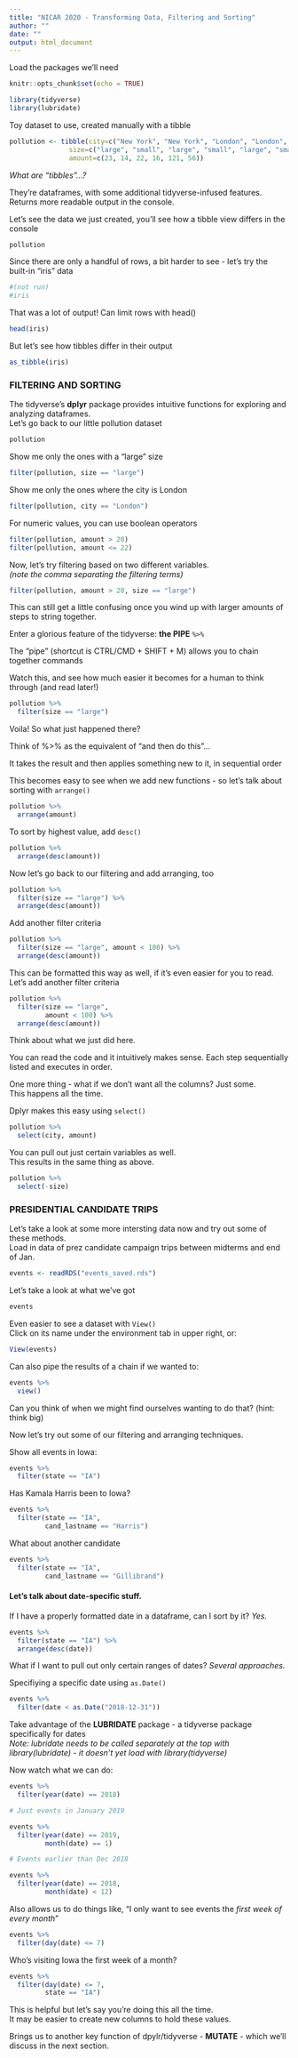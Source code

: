 ```yaml
---
title: "NICAR 2020 - Transforming Data, Filtering and Sorting"
author: ""
date: ""
output: html_document
---
```


Load the packages we'll need

```r
knitr::opts_chunk$set(echo = TRUE)

library(tidyverse)
library(lubridate)

```

Toy dataset to use, created manually with a tibble  

```r
pollution <- tibble(city=c("New York", "New York", "London", "London", "Beijing", "Beijing"),
               size=c("large", "small", "large", "small", "large", "small"),
               amount=c(23, 14, 22, 16, 121, 56))

```

*What are "tibbles"...?*    
 
They're dataframes, with some additional tidyverse-infused features. Returns more readable output in the console.

Let's see the data we just created, you'll see how a tibble view differs in the console

```r
pollution

```

Since there are only a handful of rows, a bit harder to see - let's try the built-in "iris" data



```r
#(not run)
#iris

```


That was a lot of output! Can limit rows with head()



```r
head(iris)

```


But let's see how tibbles differ in their output


```r
as_tibble(iris)

```



### FILTERING AND SORTING 

The tidyverse's **dplyr** package provides intuitive functions for exploring and analyzing dataframes.      
Let's go back to our little pollution dataset

```r
pollution

```

Show me only the ones with a "large" size

```r
filter(pollution, size == "large")

```

Show me only the ones where the city is London

```r
filter(pollution, city == "London")

```

For numeric values, you can use boolean operators 

```r
filter(pollution, amount > 20)
filter(pollution, amount <= 22)

```

Now, let's try filtering based on two different variables.  
*(note the comma separating the filtering terms)*

```r
filter(pollution, amount > 20, size == "large")

```

This can still get a little confusing once you wind up with larger amounts of steps to string together.    
    
Enter a glorious feature of the tidyverse: **the PIPE** `%>%`    
    
The "pipe" (shortcut is CTRL/CMD + SHIFT + M) allows you to chain together commands  
 
Watch this, and see how much easier it becomes for a human to think through (and read later!)

```r
pollution %>% 
  filter(size == "large")

```

Voila! So what just happened there?  
 
Think of %>% as the equivalent of "and then do this"...  

It takes the result and then applies something new to it, in sequential order  

This becomes easy to see when we add new functions - so let's talk about sorting with `arrange()`

```r

pollution %>% 
  arrange(amount)

```

To sort by highest value, add `desc()`

```r
pollution %>% 
  arrange(desc(amount))

```

Now let's go back to our filtering and add arranging, too

```r
pollution %>% 
  filter(size == "large") %>% 
  arrange(desc(amount))

```

Add another filter criteria

```r
pollution %>% 
  filter(size == "large", amount < 100) %>% 
  arrange(desc(amount))

```

This can be formatted this way as well, if it's even easier for you to read.  
Let's add another filter criteria

```r
pollution %>% 
  filter(size == "large", 
         amount < 100) %>% 
  arrange(desc(amount))

```

Think about what we just did here.  
 
You can read the code and it intuitively makes sense. 
Each step sequentially listed and executes in order.  

One more thing - what if we don't want all the columns? Just some.  
This happens all the time.

Dplyr makes this easy using `select()`

```r

pollution %>% 
  select(city, amount)

```
  
You can pull out just certain variables as well.  
This results in the same thing as above.

```r
pollution %>% 
  select(-size)

```


### PRESIDENTIAL CANDIDATE TRIPS  
 
Let's take a look at some more intersting data now and try out some of these methods.  
Load in data of prez candidate campaign trips between midterms and end of Jan. 

```r
events <- readRDS("events_saved.rds")

```

Let's take a look at what we've got

```r
events

```

Even easier to see a dataset with `View()`  
Click on its name under the environment tab in upper right, or:

```r
View(events)

```

Can also pipe the results of a chain if we wanted to:

```r
events %>% 
  view()

```

Can you think of when we might find ourselves wanting to do that? (hint: think big)  
  
Now let's try out some of our filtering and arranging techniques.  
  
Show all events in Iowa:

```r
events %>% 
  filter(state == "IA")

```

Has Kamala Harris been to Iowa?

```r
events %>% 
  filter(state == "IA",
         cand_lastname == "Harris")

```

What about another candidate

```r
events %>% 
  filter(state == "IA",
         cand_lastname == "Gillibrand")

```

#### Let's talk about **date-specific** stuff.    
If I have a properly formatted date in a dataframe, can I sort by it? *Yes.*

```r
events %>% 
  filter(state == "IA") %>% 
  arrange(desc(date))

```

What if I want to pull out only certain ranges of dates? *Several approaches.*   

Specifiying a specific date using `as.Date()`

```r
events %>% 
  filter(date < as.Date("2018-12-31"))

```

Take advantage of the **LUBRIDATE** package - a tidyverse package specifically for dates  
*Note: lubridate needs to be called separately at the top with library(lubridate) - it doesn't yet load with library(tidyverse)*    
  
Now watch what we can do:

```r
events %>% 
  filter(year(date) == 2018)

# Just events in January 2019

events %>% 
  filter(year(date) == 2019,
         month(date) == 1)

# Events earlier than Dec 2018

events %>% 
  filter(year(date) == 2018,
         month(date) < 12)

```

Also allows us to do things like, "I only want to see events the *first week of every month*" 

```r
events %>% 
  filter(day(date) <= 7)

```

Who's visiting Iowa the first week of a month? 

```r
events %>% 
  filter(day(date) <= 7,
         state == "IA")

```

This is helpful but let's say you're doing this all the time.  
It may be easier to create new columns to hold these values.
    
Brings us to another key function of dpylr/tidyverse - **MUTATE** - which we'll discuss in the next section.



